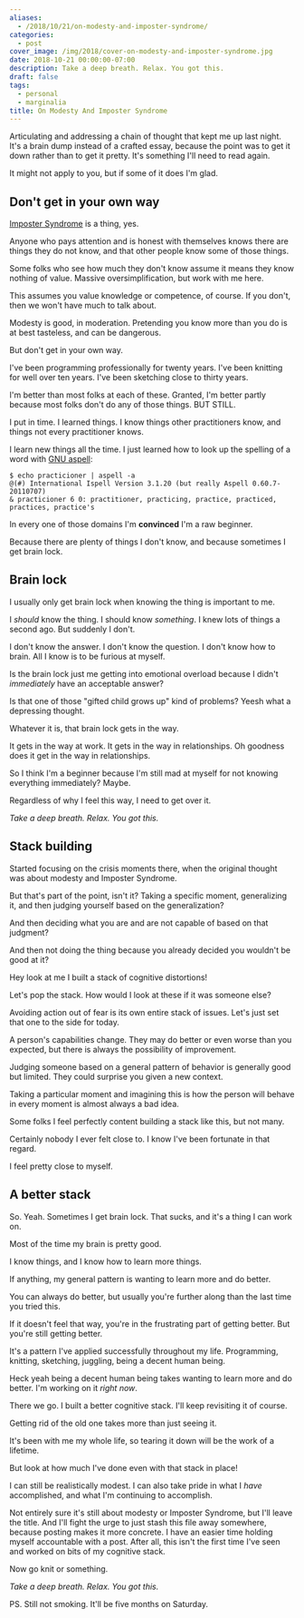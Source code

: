 ```yaml
---
aliases:
  - /2018/10/21/on-modesty-and-imposter-syndrome/
categories:
  - post
cover_image: /img/2018/cover-on-modesty-and-imposter-syndrome.jpg
date: 2018-10-21 00:00:00-07:00
description: Take a deep breath. Relax. You got this.
draft: false
tags:
  - personal
  - marginalia
title: On Modesty And Imposter Syndrome
---
```


Articulating and addressing a chain of thought that kept me up last night. It's a brain dump instead of a crafted essay, because the point was to get it down rather than to get it pretty. It's something I'll need to read again.

It might not apply to you, but if some of it does I'm glad.

## Don't get in your own way

[Imposter Syndrome][] is a thing, yes.

[Imposter Syndrome]: https://www.quickanddirtytips.com/health-fitness/medical-conditions/what-is-impostor-syndrome

Anyone who pays attention and is honest with themselves knows there are things they do not know, and that other people know some of those things.

Some folks who see how much they don't know assume it means they know nothing of value. Massive oversimplification, but work with me here.

This assumes you value knowledge or competence, of course. If you don't, then we won't have much to talk about.

Modesty is good, in moderation. Pretending you know more than you do is at best tasteless, and can be dangerous.

But don't get in your own way.

I've been programming professionally for twenty years. I've been knitting for well over ten years. I've been sketching close to thirty years.

I'm better than most folks at each of these. Granted, I'm better partly because most folks don't do any of those things. BUT STILL.

I put in time. I learned things. I know things other practitioners know, and things not every practitioner knows.

I learn new things all the time. I just learned how to look up the spelling of a word with [GNU aspell][]:

[GNU aspell]: http://aspell.net/

```shell
$ echo practicioner | aspell -a
@(#) International Ispell Version 3.1.20 (but really Aspell 0.60.7-20110707)
& practicioner 6 0: practitioner, practicing, practice, practiced, practices, practice's
```

In every one of those domains I'm **convinced** I'm a raw beginner.

Because there are plenty of things I don't know, and because sometimes I get brain lock.

## Brain lock

I usually only get brain lock when knowing the thing is important to me.

I *should* know the thing. I should know *something*. I knew lots of things a second ago. But suddenly I don't.

I don't know the answer. I don't know the question. I don't know how to brain. All I know is to be furious at myself.

Is the brain lock just me getting into emotional overload because I didn't *immediately* have an acceptable answer?

Is that one of those "gifted child grows up" kind of problems? Yeesh what a depressing thought.

Whatever it is, that brain lock gets in the way.

It gets in the way at work. It gets in the way in relationships. Oh goodness does it get in the way in relationships.

So I think I'm a beginner because I'm still mad at myself for not knowing everything immediately? Maybe.

Regardless of why I feel this way, I need to get over it.

*Take a deep breath. Relax. You got this.*

## Stack building

Started focusing on the crisis moments there, when the original thought was about modesty and Imposter Syndrome.

But that's part of the point, isn't it? Taking a specific moment, generalizing it, and then judging yourself based on the generalization?

And then deciding what you are and are not capable of based on that judgment?

And then not doing the thing because you already decided you wouldn't be good at it?

Hey look at me I built a stack of cognitive distortions!

Let's pop the stack. How would I look at these if it was someone else?

Avoiding action out of fear is its own entire stack of issues. Let's just set that one to the side for today.

A person's capabilities change. They may do better or even worse than you expected, but there is always the possibility of improvement.

Judging someone based on a general pattern of behavior is generally good but limited. They could surprise you given a new context.

Taking a particular moment and imagining this is how the person will behave in every moment is almost always a bad idea.

Some folks I feel perfectly content building a stack like this, but not many.

Certainly nobody I ever felt close to. I know I've been fortunate in that regard.

I feel pretty close to myself.

## A better stack

So. Yeah. Sometimes I get brain lock. That sucks, and it's a thing I can work on.

Most of the time my brain is pretty good.

I know things, and I know how to learn more things.

If anything, my general pattern is wanting to learn more and do better.

You can always do better, but usually you're further along than the last time you tried this.

If it doesn't feel that way, you're in the frustrating part of getting better. But you're still getting better.

It's a pattern I've applied successfully throughout my life. Programming, knitting, sketching, juggling, being a decent human being.

Heck yeah being a decent human being takes wanting to learn more and do better. I'm working on it *right now*.

There we go. I built a better cognitive stack. I'll keep revisiting it of course.

Getting rid of the old one takes more than just seeing it.

It's been with me my whole life, so tearing it down will be the work of a lifetime.

But look at how much I've done even with that stack in place!

I can still be realistically modest. I can also take pride in what I *have* accomplished, and what I'm continuing to accomplish.

Not entirely sure it's still about modesty or Imposter Syndrome, but I'll leave the title. And I'll fight the
urge to just stash this file away somewhere, because posting makes it more concrete. I have an easier time
holding myself accountable with a post. After all, this isn't the first time I've seen and worked on bits of
my cognitive stack.

Now go knit or something.

*Take a deep breath. Relax. You got this.*

PS. Still not smoking. It'll be five months on Saturday.
